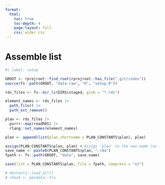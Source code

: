 ```yaml
---
format:
  html:
    toc: true
    toc-depth: 4
    page-layout: full
    css: wider.css
---
```


# Assemble list

```r
#| label: setup

GROOT <- rprojroot::find_root(rprojroot::has_file(".git/index"))
source(fs::path(GROOT, "data-raw", "R", "setup.R"))

```


```r

rds_files <- fs::dir_ls(DIRS$staged, glob = "*.rds")

element_names <- rds_files |>
  path_file() |>
  path_ext_remove()

plan <- rds_files |>
  purrr::map(readRDS) |>
  rlang::set_names(element_names)

plan <- append(list(plan_shortname = PLAN_CONSTANTS$plan), plan)

assign(PLAN_CONSTANTS$plan, plan) # Assign 'plan' to the new name (no intermediate variable)
save_name <- paste0(PLAN_CONSTANTS$plan, ".rda")
fpath <- fs::path(GROOT, "data", save_name)

save(list = PLAN_CONSTANTS$plan, file = fpath, compress = "xz")

# devtools::load_all()
# check <- pendata::frs

```
